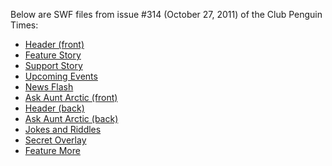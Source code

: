Below are SWF files from issue #314 (October 27, 2011) of the Club Penguin Times:
*[[Media:News314HeaderFront.swf|Header (front)]]
*[[Media:News314FeatureStory.swf|Feature Story]]
*[[Media:News314SupportStory.swf|Support Story]]
*[[Media:News314UpcomingEvents.swf|Upcoming Events]]
*[[Media:News314NewsFlash.swf|News Flash]]
*[[Media:News314AskAuntArcticFront.swf|Ask Aunt Arctic (front)]]
*[[Media:News314HeaderBack.swf|Header (back)]]
*[[Media:News314AskAuntArcticBack.swf|Ask Aunt Arctic (back)]]
*[[Media:News314JokesAndRiddles.swf|Jokes and Riddles]]
*[[Media:News314SecretOverlay.swf|Secret Overlay]]
*[[Media:News314FeatureMore.swf|Feature More]]